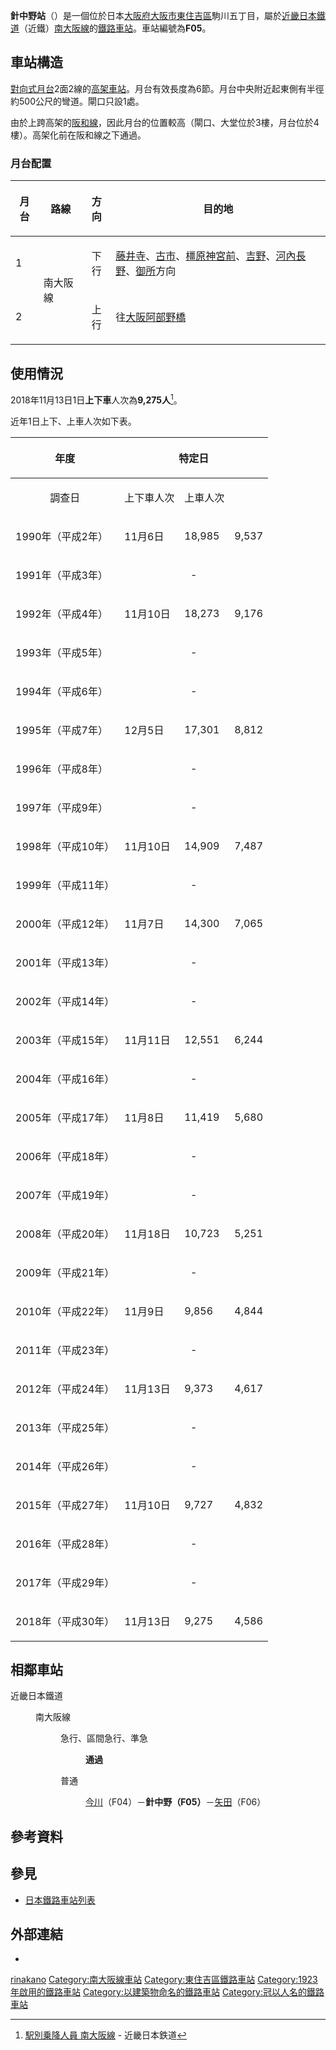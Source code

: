 {{日本車站資訊
|公司色     = #c03
|文字色     = 
|站名       = 針中野站
|圖片       = Harinakano stn.jpg
|圖片說明   = 針中野站高架下西側<br/>（2007年2月17日攝）
|日文原名   = 針中野
|平假名     = はりなかの
|羅馬拼音   = Harinakano
|電報略號   = ハリナ
|所在地     = {{JPN}}[[大阪府|大阪府]][[大阪市|大阪市]][[東住吉區|東住吉區]]駒川五丁目24番8號
|坐標       = {{coord|34|37|1.6|N|135|31|58.7|E|display=inline,title}}
|車站構造   = [[高架車站|高架車站]]
|月台配置   = 2面2線
|啟用年月日 = 1923年（[[大正|大正]]12年）4月13日
|廢站年月日 = 
|乘客人數   = 
|上下車人次 = 9,275
|統計年度   = 2018年
|轉車       = 
|備註       = 
|adjacent = {{Adjacent stations|system=近畿日本鐵道|line=F南大阪線|left=今川|right=矢田|note-left=F04<br />1.1km|note-mid={{近鐵車站編號|F|05}}<br />距離[[大阪阿部野橋站|大阪阿部野橋]]3.8km|note-right=F06<br />1.3km}}
}}
'''針中野站'''（{{jpn|j=針中野駅|hg=はりなかのえき|rm=Harinakano eki|f=y}}）是一個位於日本[[大阪府|大阪府]][[大阪市|大阪市]][[東住吉區|東住吉區]]駒川五丁目，屬於[[近畿日本鐵道|近畿日本鐵道]]（近鐵）[[南大阪線|南大阪線]]的[[鐵路車站|鐵路車站]]。車站編號為'''F05'''。
== 車站構造 ==
[[對向式月台|對向式月台]]2面2線的[[高架車站|高架車站]]。月台有效長度為6節。月台中央附近起東側有半徑約500公尺的彎道。閘口只設1處。

由於上跨高架的[[阪和線|阪和線]]，因此月台的位置較高（閘口、大堂位於3樓，月台位於4樓）。高架化前在阪和線之下通過。

=== 月台配置 ===
{| class="wikitable"
!月台!!路線!!方向!!目的地
|-
! 1
|rowspan=2| {{近鐵車站編號|F}} 南大阪線
| style="text-align:center" | 下行
| [[藤井寺站|藤井寺]]、[[古市站_(大阪府)|古市]]、[[橿原神宮前站|橿原神宮前]]、[[吉野站_(奈良縣)|吉野]]、[[河內長野站|河內長野]]、[[近鐵御所站|御所]]方向
|-
! 2
| style="text-align:center" | 上行
| 往[[大阪阿部野橋站|大阪阿部野橋]]
|}
<!--上記の行先表記は、ホーム上の案内標識に合わせた--->

== 使用情況 ==
2018年11月13日1日'''上下車'''人次為'''9,275人'''<ref>[https://www.kintetsu.co.jp/tetsudo/e.html#01 駅別乗降人員 南大阪線] {{Wayback|url=https://www.kintetsu.co.jp/tetsudo/e.html#01 |date=20200218154410 }} - 近畿日本鉄道</ref>。

近年1日上下、上車人次如下表。
{| class="wikitable" style="text-align:right;"
|-
!rowspan="2"|年度
!style="text-align:center;" colspan="3"|特定日
!style="text-align:center;" rowspan="2"|1日平均<br/>上車人次<ref>大阪市統計書</ref> 
!rowspan="2"|來源
|-
!style="text-align:center;" colspan="1"|調查日
!style="text-align:center;" colspan="1"|上下車人次
!style="text-align:center;" colspan="1"|上車人次
|-
|1990年（平成{{0}}2年）
| 11月{{0}}6日 || 18,985 || 9,537
|11,266
|<ref>{{PDFlink|[http://www.pref.osaka.lg.jp/attach/3355/00088143/tn1991n110.pdf 大阪府統計年鑑（平成3年）]}}</ref>
|-
|1991年（平成{{0}}3年）
|colspan="3" style="text-align:center;"| -
|12,087
|
|-
|1992年（平成{{0}}4年）
| 11月10日 || 18,273 || 9,176
|10,837
|<ref>{{PDFlink|[http://www.pref.osaka.lg.jp/attach/3355/00085641/tn1993n110.pdf 大阪府統計年鑑（平成5年）]}}</ref>
|-
|1993年（平成{{0}}5年）
|colspan="3" style="text-align:center;"| -
|10,826
|
|-
|1994年（平成{{0}}6年）
|colspan="3" style="text-align:center;"| -
|10,558
|
|-
|1995年（平成{{0}}7年）
| 12月{{0}}5日 || 17,301 || 8,812
|10,236
|<ref>{{PDFlink|[http://www.pref.osaka.lg.jp/attach/3355/00085307/tn1996n110.pdf 大阪府統計年鑑（平成8年）]}}</ref>
|-
|1996年（平成{{0}}8年）
|colspan="3" style="text-align:center;"| -
|10,028
|
|-
|1997年（平成{{0}}9年）
|colspan="3" style="text-align:center;"| -
|9,662
|
|-
|1998年（平成10年）
| 11月10日 || 14,909 || 7,487
|9,110
|<ref>{{PDFlink|[http://www.pref.osaka.lg.jp/attach/3355/00085083/tn1999n110.pdf 大阪府統計年鑑（平成11年）]}}</ref>
|-
|1999年（平成11年）
|colspan="3" style="text-align:center;"| -
|8,064
|
|-
|2000年（平成12年）
| 11月{{0}}7日 || 14,300 || 7,065
|8,000
|<ref>{{PDFlink|[http://www.pref.osaka.lg.jp/attach/3355/00076905/tn01n110.pdf 大阪府統計年鑑（平成13年）]}}</ref>
|-
|2001年（平成13年）
|colspan="3" style="text-align:center;"| -
|7,616
|
|-
|2002年（平成14年）
|colspan="3" style="text-align:center;"| -
|6,998
|
|-
|2003年（平成15年）
| 11月11日 || 12,551 || 6,244
|6,682
|<ref>{{PDFlink|[http://www.pref.osaka.lg.jp/attach/3355/00076902/tn04n110.pdf 大阪府統計年鑑（平成16年）]}}</ref>
|-
|2004年（平成16年）
|colspan="3" style="text-align:center;"| -
|6,281
|
|-
|2005年（平成17年）
| 11月{{0}}8日 || 11,419 || 5,680
|6,046
|<ref>{{PDFlink|[http://www.pref.osaka.lg.jp/attach/3355/00076900/tn06n110.pdf 大阪府統計年鑑（平成18年）]}}</ref>
|-
|2006年（平成18年）
|colspan="3" style="text-align:center;"| -
|5,895
|
|-
|2007年（平成19年）
|colspan="3" style="text-align:center;"| -
|5,732
|
|-
|2008年（平成20年）
| 11月18日 || 10,723 || 5,251
|5,591
|<ref>{{PDFlink|[http://www.pref.osaka.lg.jp/attach/3355/00064556/tn09n090.pdf 大阪府統計年鑑（平成21年）]}}</ref>
|-
|2009年（平成21年）
|colspan="3" style="text-align:center;"| -
|5,387
|
|-
|2010年（平成22年）
| 11月{{0}}9日 || 9,856 || 4,844
|5,192
|<ref>{{PDFlink|[http://www.pref.osaka.lg.jp/attach/3355/00093411/tn2011n090.pdf 大阪府統計年鑑（平成23年）]}}</ref>
|-
|2011年（平成23年）
|colspan="3" style="text-align:center;"| -
|5,126
|
|-
|2012年（平成24年）
| 11月13日 || 9,373 || 4,617
|4,954
|<ref>{{PDFlink|[http://www.pref.osaka.lg.jp/attach/3355/00144873/tn2013n09.pdf 大阪府統計年鑑（平成25年）]}}</ref>
|-
|2013年（平成25年）
|colspan="3" style="text-align:center;"| -
|5,008
|
|-
|2014年（平成26年）
|colspan="3" style="text-align:center;"| -
|4,952
|
|-
|2015年（平成27年）
| 11月10日 || 9,727 || 4,832
|5,071
|<ref>{{PDFlink|[http://www.pref.osaka.lg.jp/attach/3355/00242803/tn2016n09.pdf 大阪府統計年鑑（平成28年）]}}</ref>
|-
|2016年（平成28年）
|style="text-align:center;" colspan="3"| -
|5,099
|
|-
|2017年（平成29年）
|style="text-align:center;" colspan="3"| -
|5,102
|
|-
|2018年（平成30年）
| 11月13日 || 9,275 || 4,586
|5,012
|<ref>{{PDFlink|[http://www.pref.osaka.lg.jp/attach/3355/00357824/n2019-09.pdf 大阪府統計年鑑（令和元年）]}}</ref>
|}
== 相鄰車站 ==
;近畿日本鐵道
:{{近鐵車站編號|F}} 南大阪線
::{{Color|#ff8000|■}}急行、{{Color|red|■}}區間急行、{{Color|#009933|■}}準急
:::'''通過'''
::{{Color|#0033cc|■}}普通
:::[[今川站_(大阪府)|今川]]（F04）－'''針中野（F05）'''－[[矢田站_(大阪府)|矢田]]（F06）

== 參考資料 ==
{{reflist}}

== 參見 ==
* [[日本鐵路車站列表|日本鐵路車站列表]]

== 外部連結 ==
* {{外部連結/近畿日本鐵道車站|07009|針中野}}

{{南大阪線}}

{{DEFAULTSORT:Harinakano}}
[[Category:日本鐵路車站_Ha|rinakano]]
[[Category:南大阪線車站|Category:南大阪線車站]]
[[Category:東住吉區鐵路車站|Category:東住吉區鐵路車站]]
[[Category:1923年啟用的鐵路車站|Category:1923年啟用的鐵路車站]]
[[Category:以建築物命名的鐵路車站|Category:以建築物命名的鐵路車站]]
[[Category:冠以人名的鐵路車站|Category:冠以人名的鐵路車站]]